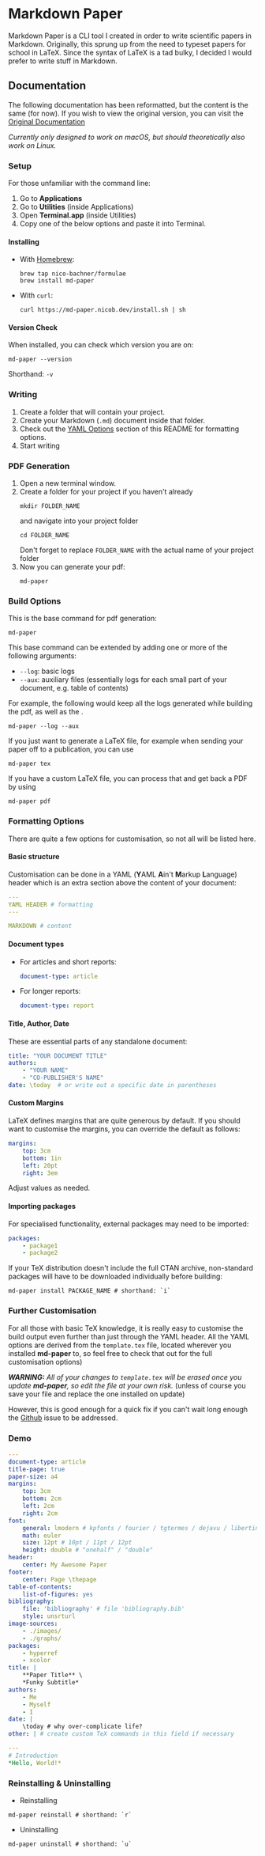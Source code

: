 # Markdown Paper

Markdown Paper is a CLI tool I created in order to write scientific papers in Markdown. Originally, this sprung up from the need to typeset papers for school in LaTeX. Since the syntax of LaTeX is a tad bulky, I decided I would prefer to write stuff in Markdown.

## Documentation

The following documentation has been reformatted, but the content is the same (for now). If you wish to view the original version, you can visit the [Original Documentation](https://md-paper.now.sh/docs)

_Currently only designed to work on macOS, but should theoretically also work on Linux._

### Setup

For those unfamiliar with the command line:

1.  Go to **Applications**
2.  Go to **Utilities** (inside Applications)
3.  Open **Terminal.app** (inside Utilities)
4.  Copy one of the below options and paste it into Terminal.

#### Installing

-   With [Homebrew](https://brew.sh):
    ```
    brew tap nico-bachner/formulae
    brew install md-paper
    ```
-   With `curl`:
    ```
    curl https://md-paper.nicob.dev/install.sh | sh
    ```

#### Version Check

When installed, you can check which version you are on:

```
md-paper --version
```

Shorthand: `-v`

### Writing

1. Create a folder that will contain your project.
2. Create your Markdown (`.md`) document inside that folder.
3. Check out the [YAML Options](#YAML-Options) section of this README for formatting options.
4. Start writing

### PDF Generation

1.  Open a new terminal window.
2.  Create a folder for your project if you haven't already
    ```
    mkdir FOLDER_NAME
    ```
    and navigate into your project folder
    ```
    cd FOLDER_NAME
    ```
    Don't forget to replace `FOLDER_NAME` with the actual name of your project folder
3.  Now you can generate your pdf:
    ```
    md-paper
    ```

### Build Options

This is the base command for pdf generation:

```
md-paper
```

This base command can be extended by adding one or more of the following arguments:

-   `--log`: basic logs
-   `--aux`: auxiliary files (essentially logs for each small part of your document, e.g. table of contents)

For example, the following would keep all the logs generated while building the pdf, as well as the .

```
md-paper --log --aux
```

If you just want to generate a LaTeX file, for example when sending your paper off to a publication, you can use

```
md-paper tex
```

If you have a custom LaTeX file, you can process that and get back a PDF by using

```
md-paper pdf
```

### Formatting Options

There are quite a few options for customisation, so not all will be listed here.

#### Basic structure

Customisation can be done in a YAML (**Y**AML **A**in't **M**arkup **L**anguage) header which is an extra section above the content of your document:

```YAML
---
YAML HEADER # formatting
---

MARKDOWN # content
```

#### Document types

-   For articles and short reports:
    ```YAML
    document-type: article
    ```
-   For longer reports:
    ```YAML
    document-type: report
    ```

#### Title, Author, Date

These are essential parts of any standalone document:

```YAML
title: "YOUR DOCUMENT TITLE"
authors:
    - "YOUR NAME"
    - "CO-PUBLISHER'S NAME"
date: \today  # or write out a specific date in parentheses
```

#### Custom Margins

LaTeX defines margins that are quite generous by default. If you should want to customise the margins, you can override the default as follows:

```YAML
margins:
    top: 3cm
    bottom: 1in
    left: 20pt
    right: 3em
```

Adjust values as needed.

#### Importing packages

For specialised functionality, external packages may need to be imported:

```YAML
packages:
    - package1
    - package2
```

If your TeX distribution doesn't include the full CTAN archive, non-standard packages will have to be downloaded individually before building:

```
md-paper install PACKAGE_NAME # shorthand: `i`
```

### Further Customisation

For all those with basic TeX knowledge, it is really easy to customise the build output even further than just through the YAML header. All the YAML options are derived from the `template.tex` file, located wherever you installed **md-paper** to, so feel free to check that out for the full customisation options)

**_WARNING:_**
_All of your changes to `template.tex` will be erased once you update **md-paper**, so edit the file at your own risk._ (unless of course you save your file and replace the one installed on update)

However, this is good enough for a quick fix if you can't wait long enough the [Github](https://github.com/nico-bachner/md-paper) issue to be addressed.

### Demo

```YAML
---
document-type: article
title-page: true
paper-size: a4
margins:
    top: 3cm
    bottom: 2cm
    left: 2cm
    right: 2cm
font:
    general: lmodern # kpfonts / fourier / tgtermes / dejavu / libertine
    math: euler
    size: 12pt # 10pt / 11pt / 12pt
    height: double # "onehalf" / "double"
header:
    center: My Awesome Paper
footer:
    center: Page \thepage
table-of-contents:
    list-of-figures: yes
bibliography:
    file: 'bibliography' # file 'bibliography.bib'
    style: unsrturl
image-sources:
    - ./images/
    - ./graphs/
packages:
    - hyperref
    - xcolor
title: |
    **Paper Title** \
    *Funky Subtitle*
authors:
    - Me
    - Myself
    - I
date: |
    \today # why over-complicate life?
other: | # create custom TeX commands in this field if necessary

---
# Introduction
*Hello, World!*
```

### Reinstalling & Uninstalling

-   Reinstalling

```
md-paper reinstall # shorthand: `r`
```

-   Uninstalling

```
md-paper uninstall # shorthand: `u`
```
